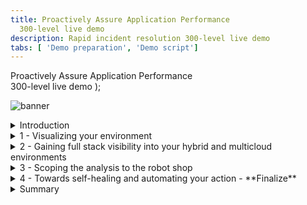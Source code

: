 ```yaml
---
title: Proactively Assure Application Performance
  300-level live demo
description: Rapid incident resolution 300-level live demo
tabs: [ 'Demo preparation', 'Demo script']
---
```


  <span>
    Proactively Assure Application Performance <br/> 300-level live demo
  </span> );

![banner](./images/Incident-Resolution-300-Script.jpg)

<span id="place1"></span>

<details>
<summary>Introduction</summary>
<br/>

Safron Home Robots (SHR) improves our clients’ quality of life by selling innovative robots to help with a growing list of mundane household chores. All of our sales and client interactions are conducted digitally via multiple online storefronts, representing each of our diversified brands. For example, we sell our vacuuming and lawn mowing robots on our robot shop-branded e-commerce site.

<br/>

To optimize infrastructure costs, all of SHR’s lines-of-business share a highly virtualized on-prem infrastructure based on Kubernetes and vSphere. Small teams manage these diverse IT environments. Each brand conducts their spot-sales promotions in a very ad-hoc manner. This has proven to be very popular and successful from a revenue perspective. However, the short lead times and unpredictable load patterns make managing these applications very challenging. The highly dynamic and unpredictable nature of the workloads make assuring application performance manually a very challenging and risky exercise. User-experience complaints typically mention temporary resource congestion and a lack of adequate resources. The CEO intends to triple the number of spot-sales events, and the CIO is concerned about the overall application performance.

<br/>

The current approach, with IT Ops teams vastly oversizing physical resources, is not sustainable. Small team size, continuous change, and lack of visibility is an eminent risk. This growing workload is causing issues with employee satisfaction and hurting SHR’s ability to innovate and retain talent.

<br/>

Given all that is on the line, SHR is seeking a more innovative way to deal with these challenges.

<br/>

In this demo, I’ll show how Turbonomic and Instana work together, enabling IT Ops teams to proactively assure application performance in increasingly-complex hybrid, multi-cloud deployment environments.

<br/>

Instana is an Enterprise Observability Platform with broad capabilities, providing deep application awareness and intelligence. Instana ingests all performance metrics, traces all requests, and profiles every process, and it also has the capabilities needed to make observability work for the enterprise.

<br/>

Turbonomic is an Application Resource Management (ARM) platform. Its top-down, application-centric approach continuously analyzes applications’ resource needs and generates fully automatable actions. It leverages a sophisticated AI-engine that provides deep infrastructure resource analytics, ensuring applications always get the resources required to perform.

<br/>

As an enterprise ARM platform, Turbonomic ingests and analyzes data from sources such as Application Performance Management tools like DynaTrace, AppDynamics, and New Relic, as well as several other workload controllers like vCenter, and public cloud controllers like Azure and AWS.

<br/>

In this demo, we will: <br/>
• First, use Instana to discover the various business applications and get a quick view of their overall health. <br/>
• Then, we’ll see how Turbonomic leverages the information from Instana and other workload controllers to provide recommendations for application performance and resource optimization. <br/>
• Last, we’ll see how Turbonomic recommendations can be *automatically* executed via defined automation policies that effectively remove the need for human intervention. After the requisite level of trust is established, these policies enable the system to proactively take remedial actions when appropriate.

<br/>

(Printer-ready PDF of demo script <a href="./NEW PDF HERE.pdf" target="_blank" rel="noreferrer">here</a>) (PENDING FINALIZATION OF SCRIPT)

<br/>

**[Go to top](#place1)**

</details>

<details>

<summary>1 - Visualizing your environment</summary>

<br/>

| **1.1** | **Navigate to the Anomaly Generator and input sources** |
| :--- | :--- |
| **Actions** | Navigate to **Instana** <br/><br/>Click **Applications** in the left-hand sidebar menu |
| **Narration** | We’re a retail company with multiple online storefronts representing each of our diversified brands. For this example, we sell robots via our Robot Shop-branded ecommerce site.<br/><br/>This is a list of all our business applications, which we are monitoring with Instana. Instana has full-stack discoverability capabilities and an ability to trace every request end-to-end. This makes it easy to track each application’s health and performance. We can quickly see key information for each business application, including the number of calls, latency, and the erroneous call rate.<br/><br/>Some users have been complaining about slowness and unpredictable performance issues with the Robot Shop application recently. |
| **Screenshot** | <br/> ![Step 1.1](./images/step_1-1.png) |

| **1.2** | **Verify which hosts the app runs on** |
| :--- | :--- |
| **Actions** | Click on **Robot Shop**<br/><br/>Then click the **Stack** button to see the dropdown<br/><br/>Click **Infrastructure** to see the hosts that Robot Shop runs on |
| **Narration** | To accelerate our strategic digital transformation (initiatives), our company has embraced cloud native architecture. Applications are build based on microservices and deployed to a Kubernetes-based infrastructure. Many lines of business deploy to and share a common infrastructure. This means that a node might have parts of multiple and different business applications on it. When one application suddenly has an increase in workload, it can affect the others as well. Since not all applications are built reliably, some may have unpredictable load patterns - especially during promotion events.<br/><br/>For example, our Robot Shop application has components running on two different nodes, or “hosts” as they are known in Instana. |
| **Screenshot** | <br/> ![Step 1.2](./images/step_1-2.png) |

| **1.3** | **Shared deployment infrastructure** |
| :--- | :--- |
| **Actions** | Click on the **worker2** host<br/><br/>On worker2’s summary screen, click the **Stack** button to see the dropdown<br/><br/>Click **Application** to see the other applications with components on worker2 |
| **Narration** | Looking at one of the hosts, worker2, we can see that it has components of four different applications running on it. It’s easy to see that if there’s a sudden or unexpected increase in demand on Robot Shop, it could affect the Quote of the Day app (?) as well - or vice versa. |
| **Screenshot** | <br/> ![Step 1.3](./images/step_1-3.png) |

<br/><br/>

**[Go to top](#place1)**

</details>

<details>

<summary>2 - Gaining full stack visibility into your hybrid and multicloud environments</summary>

<br/>

| **2.1** | **Get the big picture** |
| :--- | :--- |
| **Action** | Navigate to the **Turbonomic** Home Page – **Global View**<br/><br/>Examine **Global Supply Chain**<br/><br/>Hoover over the **Supply Chain**<br/><br/>Click **Virtual Machines Entity** in Supply Chain |
| **Narration** | Before we take a deeper look at the Robot Shop app specifically, let’s take a step back to understand our application infrastructure.<br/><br/> Older applications were deployed to isolated environments, but modern apps are deployed to a highly shared, increasingly dense virtualized hybrid and multi-cloud environment. Hence, getting a complete view is essential as resourcing decisions in one area will naturally impact another.<br/><br/>Turbonomic ingests configuration and operational data from various targets, like Instana, and combines all the information it has discovered into a common data model and represents it as a Supply Chain.<br/><br/>The Supply Chain provides the big picture, serving as an informative graphical organizer of the various entities in the IT estate. It also shows the implicit dynamic relationships, all the way from the application to its underlying infrastructure dependencies.<br/><br/>This quick visualization provides incredibly valuable information to the IT Ops teams. It helps to bridge the communication gap that often exists between the application owners and the infrastructure teams.<br/><br/>Now, let’s explore the Supply Chain in a bit more detail:<br/><br/>Starting right at the top you have the Business Applications. Note that this environment consists of 63 business applications. There are 544 key business transactions and 1000 services that are part of this estate. The top three layers are called LOGICAL layers – they do not consume physical resources. The services are deployed to physical resources like JVMs or Operating Systems processes that run in a container or VM.<br/><br/>Going down the Supply Chain you can see the components that build up the lower layers of the application stack – including Database Servers, Storage Volumes and Hosts among others.<br/><br/>Going even further down the stack you can see how the virtualized resources could be part of the Virtual Data Center or part of a public Cloud region and availability zone.<br/><br/>Each circle in the supply chain represents a logical or physical entity. The number inside is the count of the number of entities of this type. The ring color of each entry indicates the percentage of pending actions:<br/><br/> • Green shows percentage of entities that have NO pending actions.<br/>• Yellow shows entities that have efficiency pending actions<br/>• Red shows entities that have critical performance pending actions.<br/><br/>Hover over the entity type to get actual counts of pending actions.<br/><br/>The arrow from one entry to another indicates the flow of resource consumption. For example – a VM consumes resources from hosts and storage. You can see this environment consists of 972 Virtual Machines. Clicking on an Entity Type will bring you to a detailed view into those entities.<br/><br/>Internally, the supply chain model is key to the optimization analytics that Turbonomic performs on the environment. It models each entity in the environment as part of an economic model in which some resources are buyers, and some are sellers. Each resource is allocated a budget and Turbonomic continually assesses the supply and demand of resources. If something is in short supply, its price goes up. This dynamic adjustment, using a market-based approach, means that Turbonomic can find the most efficient use of resources given performance needs and constraints. |
| **Screenshot** | <br/> ![Step 2.1](./images/step_1-3.png) |
<br/><br/>

| **2.2** | **Discover which top business applications require attention** |
| :--- | :--- |
| **Action** | (On the Turbonomic home page) you will go to **Top Business Applications**</br/><br/>Navigate to Turbonomic home page<br/><br/>On the left, click on **Show All** |
| **Narration** | Now let’s take a step back and review our application infrastructure.<br/><br/>Turbonomic uses the environment information discovered by Instana and other sources, including other APM tools like DynaTrace, AppDynamics and New Relic to construct the first 4 layers of the Supply Chain.<br/><br/>The Top Business Applications Chart here shows the Top Business Applications that need your attention.<br/><br/>A Business Application is a logical grouping of Business Transactions. Business Transactions use underlying services to complete their task. Services are deployed to Application Components that provide the runtime capabilities that enable a Service perform its designed function.<br/><br/>Also note that these two charts point out specific Applications & Transactions where there are SLO violations and where Average Response Times are trending in the wrong direction. |
| **Screenshots** | <br/> ![Step 2.2.1](./images/step_2-2(1).png) <br/>![Step 2.2.2](./images/step_2-2(2).png) |
<br/><br/>

| **2.3** | **On-prem global optimization** |
| :--- | :--- |
| **Action** | Click the **On Prem** tab near the top of the screen |
| **Narration** | The Supply Chain now shows only the entities that are On Prem (1). The Cloud resources are obviously excluded.<br/><br/>The Top Cluster chart lists the most utilized clusters. The cluster-specific recommended actions appear alongside the respective cluster.<br/><br/>Let’s take a look at the Host Optimized Improvements chart. Note these are across several hundred VMs – 761 in this case. The chart compares the current utilization with a future state if all the suggested Pending Actions were executed.<br/><br/> This is where the value of a tool such as Turbonomic shines. Being able to compute these recommendations in a dynamic environment, at scale and in real time.<br/><br/>If these actions are executed the resulting goal will be an environment with much more equitable load distribution across all the VMs in the estate. This will naturally result in better application performance and lowers the risk of resource congestion. Keep in mind that this is being executed in accordance with the pre-defined compliance policies. |
| **Screenshot** | <br/> ![Step 2.3](./images/step_2-3.png) |
<br/><br/>

| **2.4** | **Analyze the Performance Recommendations – View Pending Actions** |
| :--- | :--- |
| **Action** | Select the **On Prem** tab at the top<br/><br/>Click **Show all** at bottom of **Pending Actions** widget |
| **Narration** | Turbonomic is continually assessing the environment and using the supply and demand model to optimize. Since it is connected to Instana it is also aware of the real-time health and performance of the business applications. Turbonomic makes recommendations for changes in four categories:<br/><br/>1. those that are needed to assure performance<br/>2. those that will improve efficiency<br/>3. those that will prevent possible future problems<br/>4. those that are for compliance purposes<br/><br/>The Performance recommendations are listed first, because they’re most critical. Turbonomic is telling us that making these changes will maintain our desired quality of service.<br/><br/>Let’s examine the Top Performance **Resize** recommendations are being suggested.<br/><br/>First enable the **New View**.<br/><br/>Then **Add FILTER* * and set Action Category Performance **Apply**. |
| **Screenshots** | <br/> ![Step 2.2.1](./images/step_2-4(1).png)<br/>![Step 2.2.2](./images/step_2-4(2).png) <br/>![Step 2.2.3](./images/step_2-4(3).png) <br/> ![Step 2.2.4](./images/step_2-4(4).png) <br/> ![Step 2.2.5](./images/step_2-4(5).png) <br/> ![Step 2.2.6](./images/step_2-4(6).png) |
<br/><br/>

ACTIONS and NARRATION actions dont seem to match - much more happening in the narration

<br/><br/>

**[Go to top](#place1)**

</details>

<details>

<summary>3 - Scoping the analysis to the robot shop</summary>

<br/>

| **3.1** | **Scope to the Robot Shop Supply Chain** |
| :--- | :--- |
| **Action** | Scroll down to an action that recommends scaling a virtual machine<br/><br/>Click the arrow on far right to expand details |
| **Narration** | Now that we have a wholistic picture by exploring the Global View, let's zoom into our Robot Shop app. This is called **Scoping in Turbonomic, and allows you to focus on the subset of the workloads that we care about.<br/><br/>Clicking on the Robot Shop App renders a **Scoped view** – that now shows the Supply Chain specific to Robot Shop.<br/><br/>This enables us get a quick picture of the overall health of Robot Shop.<br/><br/>1. Pending Actions – shows all the pending actions for this App<br/>2. Health – How many entities have risks, and how critical the risks are<br/>3. Optimized Improvements – Compare before & after executing the suggested actions<br/>4.Capacity & Usage – Shows utilization as a % of the capacity currently in use<br/>5. Multiple Resources – Shows the utilization over time of various resources by current entities<br/>6. Top Entities – Lists Top Consumer entities in the current scope<br/><br/><BXF – Explain Business Apps + Bus Transactions + Services – Logical versus Physical In this case Since it is connected to Instana it is also aware of the real-time health and performance of the business applications. |
| **Screenshots** | <br/> ![Step 3.1.1](./images/step_3-1(1).png) <br/> ![Step 3.1.2](./images/step_3-1(2).png)  |

| **3.2** | **Examine a Recommended Performance Action - Resize** |
| :--- | :--- |
| **Action** | From **Pending Actions** chart, click **Resize up Virtual Machine**<br/><br/>From Action Center panel, click on **Details** |
| **Narration** | Let’s examine the recommendations in the Pending Actions chart. Click the **Resize up VMem for Virtual Machine** action – Click the **Details** option from the Action Center.<br/><br/>Turbonomics analytics presents a Percentile and Average Utilization Graph plotting VMEM data over the last 30 days. It points to a potential memory congestion issue and suggests upsizing the physical memory capacity from 512 MB to 1.5 GB.<br/><br/>Taking the suggested action will relieve the current stress on the virtual memory and reduce the average Virtual Memory utilization from 96% to 32%. |
| **Screenshot** | <br/> ![Step 3.2.1](./images/step_3-2(1).png) <br/> ![Step 3.2.2](./images/step_3-2(2).png) <br/> ![Step 3.2.3](./images/step_3-2(3).png) |

| **3.3** | **TITLE NEEDED** |
| :--- | :--- |
| **Action** | Click the arrow on the far right to collapse details<br/><br/>Click **filter** in upper right<br/><br/>Choose **Action Category** in the first dropdown<br/><br/>Then choose **Efficiency Improvement** in the third dropdown<br/><br/>Click **Apply**<br/><br/>Type “move container pod” into the search bar and press enter |
| **Narration** | Now that we’ve looked at the actions that will help maintain our desired performance level, let’s look at some of the actions that will help improve efficiency. These actions aren’t quite as critical from a performance perspective, but they are very important from a cost-savings and optimization perspective.<br/><br/>Here we can see several actions related to moving container pods to different nodes. Turbonomic gives us a summary explanation for why it is making the recommendations – and here it’s saying that we can consolidate workloads on fewer nodes than we currently have by suspending the “worker2” node and moving its containers to other nodes. This way we can improve efficiency and reduce the number of underutilized nodes that we have.<br/><br/>Again, if we had admin privileges in this demo environment we could execute the actions directly from Turbonomic. |
| **Screenshot** | <br/> ![Step 3.2](./images/step_3-3.png) |

| **3.4** | **REPEATS STEP 3.3** |
| :--- | :--- |
| **Action** | same as 3.3 |
| **Narration** | same as 3.3 &nbsp; &nbsp; &nbsp; &nbsp; &nbsp; &nbsp; &nbsp; &nbsp; &nbsp; &nbsp; &nbsp; &nbsp; &nbsp; &nbsp; &nbsp; &nbsp; &nbsp; &nbsp; &nbsp; &nbsp; &nbsp; &nbsp; &nbsp; &nbsp; &nbsp; &nbsp;&nbsp; &nbsp; &nbsp; &nbsp; &nbsp; &nbsp; &nbsp; &nbsp; &nbsp; &nbsp; &nbsp; &nbsp; &nbsp; &nbsp; &nbsp; &nbsp; &nbsp; &nbsp; &nbsp; &nbsp; &nbsp; &nbsp; &nbsp; &nbsp; &nbsp; &nbsp;&nbsp; &nbsp; &nbsp; &nbsp; &nbsp; &nbsp; &nbsp; &nbsp; &nbsp; &nbsp; &nbsp; &nbsp; &nbsp; &nbsp; &nbsp; &nbsp; &nbsp; &nbsp; &nbsp; &nbsp; &nbsp; &nbsp; &nbsp; &nbsp; &nbsp; &nbsp;&nbsp; &nbsp; &nbsp; &nbsp; &nbsp; &nbsp; &nbsp; &nbsp; &nbsp; &nbsp; &nbsp; &nbsp; &nbsp; &nbsp; &nbsp; &nbsp; &nbsp; &nbsp; &nbsp; &nbsp; &nbsp; &nbsp; &nbsp; &nbsp; &nbsp; &nbsp; &nbsp; &nbsp; &nbsp; &nbsp; &nbsp; &nbsp; &nbsp; &nbsp; &nbsp; &nbsp; &nbsp; &nbsp; &nbsp; &nbsp; &nbsp; &nbsp; &nbsp; &nbsp; &nbsp; &nbsp; &nbsp; &nbsp; &nbsp; &nbsp; &nbsp; &nbsp; &nbsp; &nbsp; &nbsp; &nbsp; &nbsp; &nbsp; &nbsp; &nbsp; &nbsp; &nbsp; &nbsp; &nbsp; &nbsp; &nbsp; &nbsp; &nbsp; &nbsp; &nbsp; &nbsp; &nbsp; &nbsp; &nbsp; &nbsp; &nbsp; &nbsp; &nbsp; &nbsp; &nbsp; &nbsp; &nbsp; &nbsp; &nbsp; &nbsp; &nbsp; &nbsp; &nbsp; &nbsp; &nbsp; &nbsp; &nbsp; &nbsp; &nbsp; &nbsp; &nbsp; &nbsp; &nbsp; &nbsp; &nbsp; &nbsp; &nbsp; &nbsp; &nbsp; |
| **Screenshot** | <br/> ![Step 3.2](./images/step_3-3.png) |

<br/><br/>

**[Go to top](#place1)**

</details>

<details>

<summary>4 - Towards self-healing and automating your action - **Finalize** </summary>

<br/>

| **4.1** | **Execute Actions** |
| :--- | :--- |
| **Actions** | In the sidebar menu, click **Settings** |
| **Narration** | No narration provided &nbsp; &nbsp; &nbsp; &nbsp; &nbsp; &nbsp; &nbsp; &nbsp; &nbsp; &nbsp; &nbsp; &nbsp; &nbsp; &nbsp; &nbsp; &nbsp; &nbsp; &nbsp; &nbsp; &nbsp; &nbsp; &nbsp; &nbsp; &nbsp; &nbsp; &nbsp; &nbsp; &nbsp; &nbsp; &nbsp; &nbsp; &nbsp; &nbsp; &nbsp; &nbsp; &nbsp; &nbsp; &nbsp; &nbsp; &nbsp; &nbsp; &nbsp; &nbsp; &nbsp; &nbsp; &nbsp; &nbsp; &nbsp; &nbsp; &nbsp; &nbsp; &nbsp; &nbsp; &nbsp; &nbsp; &nbsp; &nbsp; &nbsp; &nbsp; &nbsp; &nbsp; &nbsp; &nbsp; &nbsp; &nbsp; &nbsp; &nbsp; &nbsp; &nbsp; &nbsp; &nbsp; &nbsp; &nbsp; &nbsp; &nbsp; &nbsp; &nbsp; &nbsp; &nbsp; &nbsp; &nbsp; &nbsp; &nbsp; &nbsp; &nbsp; &nbsp; &nbsp; &nbsp; &nbsp; &nbsp; &nbsp; &nbsp; &nbsp; &nbsp; &nbsp; &nbsp; &nbsp; &nbsp; &nbsp; &nbsp; &nbsp; &nbsp; &nbsp; &nbsp; &nbsp; &nbsp; &nbsp; &nbsp; &nbsp; &nbsp; &nbsp; &nbsp; &nbsp; &nbsp; &nbsp; &nbsp; &nbsp; &nbsp; &nbsp; &nbsp; &nbsp; &nbsp; &nbsp; &nbsp; &nbsp; &nbsp; &nbsp; &nbsp; &nbsp; &nbsp; &nbsp; &nbsp; &nbsp; &nbsp; &nbsp; &nbsp; &nbsp; &nbsp; &nbsp; &nbsp; &nbsp; &nbsp; &nbsp; &nbsp; &nbsp; &nbsp; &nbsp; &nbsp; &nbsp; &nbsp; &nbsp; &nbsp; &nbsp; &nbsp; &nbsp; &nbsp;|
| **Screenshots** | <br/> ![Step 4.1.1](./images/step_4-1(1).png) <br/> ![Step 4.1.2](./images/step_4-1(2).png) <br/> ![Step 4.1.3](./images/step_4-1(3).png) <br/> ![Step 4.1.4](./images/step_4-1(4).png) <br/> ![Step 4.1.5](./images/step_4-1(5).png) |

| **4.2** | **Automate Action Execution** |
| :--- | :--- |
| **Actions** | From the **Navigation Bar**, click **Settings** |
| **Narration** | ARM provides the full stack visibility as well as generating performance and efficiency recommendations to keep the applications healthy. The core value proposition of ARM is to take the action and proactively resolve and avoid emerging resource bottlenecks. If this is done successfully then the users will be satisfied, and the IT Ops teams will be happy as they have fewer alerts and tickets to respond to. <br/><br/>As we’ve seen earlier, the Pending Actions Charts provides a list of Actions that you can take to keep the system in a Desired State. These include the Recommend Actions – that you can execute via a given workload controller like a hypervisor or other means. You can view and execute the Manual Actions directly from the Turbonomic user interface. This is very convenient as it avoids jumping across tools and associated process delays that require enlisting other tools and experts. <br/><br/>The ability to execute an action is certainly powerful. However, it would be ideal to execute as many actions as possible proactively and automatically, with no human intervention. Let’s explore how we can set up Automation Policies to do just that.<br/><br/>From the Navigator Menu, click **Settings**. Select **Policies** and  click **New Automation Policy**. You can create Automation Policies for various Entity Types here we will create an Automation Policy for the Application Componententity type. <br/><br/>For **Select Policy Type**, click **Application Component**.<br/><br/>Now let’s configure an Automation Policy for Application Components by filling out the Configure Application Component Policy panel as follows: <br/><br/>Enter a name for our policy Robot Shop App Components Policy<br/><br/>Under Automation and Orchestration. Click Add Action. <br/><br/>Populate the Automation and Orchestration panel as follows:<br/><br/>For Action TypeSelect –[ ReSize-Up-Heap, ReSize-Down-Heap; ReSizeUp-Thread-Pool; ReSize-Down-Thread-Pool; ReSize-Down-Connections; ReSize-Up-Connections ]<br/><br/>For **Action Generation**, select **Generate Actions**<br/><br/>For Action Acceptance Select Automatic<br/><br/>You can optionally add an Execution Schedule. If you would like these actions to execute only during a pre-defined time window or day of week, for example, then you can define those requirements in the Execution Schedule. Turbonomic will queue up the actions and perform them accordingly.<br/><br/>On the **Automation and Orchestration** panel, press **Submit**.<br/><br/> Back on the **Configure Application Component Policy** panel, press **Save and apply**. |
| **Screenshots** | <br/> ![Step 4.2.1](./images/step_4-2(1).png) <br/> ![Step 4.2.2](./images/step_4-2(2).png) <br/> ![Step 4.2.3](./images/step_4-2(3).png) <br/> ![Step 4.2.4](./images/step_4-2(4).png) <br/> ![Step 4.2.5](./images/step_4-2(5).png) |

<br/><br/>

**[Go to top](#place1)**

</details>

<details>

<summary>Summary</summary>

<br/>
Using Instana and Turbonomic, we were able to easily identify changes needed to maintain quality of service and improve efficiency for our multiple applications which include components running on AWS and OpenShift.

First, using Instana, we were able to discover the business applications and monitor their health.

Then, using Turbonomic, we got specific recommendations on how to assure performance and improve efficiency of our operations.

<br/><br/>

**[Go to top](#place1)**

</details>
